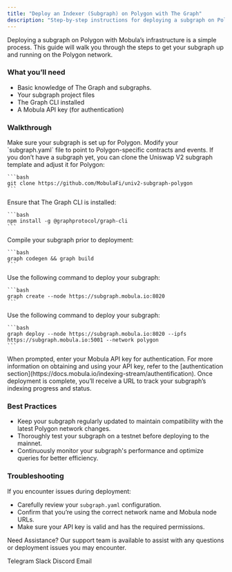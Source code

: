 ```yaml
---
title: "Deploy an Indexer (Subgraph) on Polygon with The Graph"
description: "Step-by-step instructions for deploying a subgraph on Polygon using The Graph for optimized blockchain data indexing."
---
```


Deploying a subgraph on Polygon with Mobula’s infrastructure is a simple process. This guide will walk you through the steps to get your subgraph up and running on the Polygon network.

### What you’ll need

- Basic knowledge of The Graph and subgraphs.
- Your subgraph project files
- The Graph CLI installed
- A Mobula API key (for authentication)

### Walkthrough

<Steps>
  <Step title="Prepare Your Subgraph">
    Make sure your subgraph is set up for Polygon. Modify your `subgraph.yaml` file to point to Polygon-specific contracts and events. If you don’t have a subgraph yet, you can clone the Uniswap V2 subgraph template and adjust it for Polygon:

    ```bash
    git clone https://github.com/MobulaFi/univ2-subgraph-polygon
    ```
  </Step>

  <Step title="Install Dependencies">
    Ensure that The Graph CLI is installed:

    ```bash
    npm install -g @graphprotocol/graph-cli
    ```
  </Step>

  <Step title="Build Your Subgraph">
    Compile your subgraph prior to deployment:

    ```bash
    graph codegen && graph build
    ```
  </Step>

  <Step title="Create the Subgraph">
    Use the following command to deploy your subgraph:

    ```bash
    graph create --node https://subgraph.mobula.io:8020
    ```
  </Step>

  <Step title="Deploy to Mobula's Polygon Node">
    Use the following command to deploy your subgraph:

    ```bash
    graph deploy --node https://subgraph.mobula.io:8020 --ipfs https://subgraph.mobula.io:5001 --network polygon
    ```
  </Step>

  <Step title="Authenticate">
    When prompted, enter your Mobula API key for authentication. For more information on obtaining and using your API key, refer to the [authentication section](https://docs.mobula.io/indexing-stream/authentification).
  </Step>

  <Step title="Monitor Deployment">
    Once deployment is complete, you’ll receive a URL to track your subgraph’s indexing progress and status.
  </Step>
</Steps>

### Best Practices

- Keep your subgraph regularly updated to maintain compatibility with the latest Polygon network changes.
- Thoroughly test your subgraph on a testnet before deploying to the mainnet.
- Continuously monitor your subgraph's performance and optimize queries for better efficiency.

### Troubleshooting

If you encounter issues during deployment:

- Carefully review your `subgraph.yaml` configuration.
- Confirm that you’re using the correct network name and Mobula node URLs.
- Make sure your API key is valid and has the required permissions.

Need Assistance? Our support team is available to assist with any questions or deployment issues you may encounter.

<CardGroup>
  <Card title="Support" icon="Telegram" href="https://t.me/MobulaPartnerBot?start=Mobula_API_Support_Key">Telegram</Card>
  <Card title="Support" icon="Slack" href="https://join.slack.com/t/mobulaapi/shared_invite/zt-29zrrpjnl-I0tyD73sy7zKy8q~KLL3Ug">Slack</Card>
  <Card title="Support" icon="Discord" href="https://discord.gg/JVT7xKm3AD">Discord</Card>
  <Card title="Email Support" icon="envelope" href="mailto:contact@mobulalabs.org">Email</Card>
</CardGroup>
